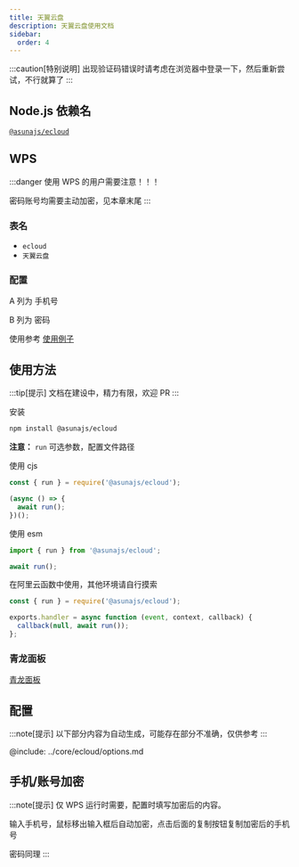 ```yaml
---
title: 天翼云盘
description: 天翼云盘使用文档
sidebar:
  order: 4
---
```


:::caution[特别说明]
出现验证码错误时请考虑在浏览器中登录一下，然后重新尝试，不行就算了
:::

## Node.js 依赖名

[`@asunajs/ecloud`](https://www.npmjs.com/package/@asunajs/ecloud)

## WPS

:::danger
使用 WPS 的用户需要注意！！！

密码账号均需要主动加密，见本章末尾
:::

### 表名

- `ecloud`
- `天翼云盘`

### 配置

A 列为 手机号

B 列为 密码

使用参考 [使用例子](/demo/wps/)

## 使用方法

:::tip[提示]
文档在建设中，精力有限，欢迎 PR
:::

安装

```bash
npm install @asunajs/ecloud
```

**注意：** `run` 可选参数，配置文件路径

使用 cjs

```js
const { run } = require('@asunajs/ecloud');

(async () => {
  await run();
})();
```

使用 esm

```js
import { run } from '@asunajs/ecloud';

await run();
```

在阿里云函数中使用，其他环境请自行摸索

```js
const { run } = require('@asunajs/ecloud');

exports.handler = async function (event, context, callback) {
  callback(null, await run());
};
```

### 青龙面板

[青龙面板](/guides/qinglong/)

## 配置

:::note[提示]
以下部分内容为自动生成，可能存在部分不准确，仅供参考
:::

@include: ../core/ecloud/options.md

## 手机/账号加密

:::note[提示]
仅 WPS 运行时需要，配置时填写加密后的内容。

输入手机号，鼠标移出输入框后自动加密，点击后面的复制按钮复制加密后的手机号

密码同理
:::


<RsaEncrypt name="haha" client:only="solid-js"></RsaEncrypt>
